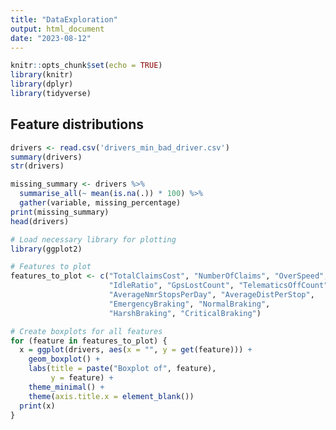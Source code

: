 ---
title: "DataExploration"
output: html_document
date: "2023-08-12"
---

```{r setup, include=FALSE}
knitr::opts_chunk$set(echo = TRUE)
library(knitr)
library(dplyr)
library(tidyverse)
```

## Feature distributions

```{r load data}
drivers <- read.csv('drivers_min_bad_driver.csv')
summary(drivers)
str(drivers)
```

```{r missing values}
missing_summary <- drivers %>%
  summarise_all(~ mean(is.na(.)) * 100) %>%
  gather(variable, missing_percentage)
print(missing_summary)
head(drivers)
```

```{r Box plots of features}
# Load necessary library for plotting
library(ggplot2)

# Features to plot
features_to_plot <- c("TotalClaimsCost", "NumberOfClaims", "OverSpeed", 
                      "IdleRatio", "GpsLostCount", "TelematicsOffCount", 
                      "AverageNmrStopsPerDay", "AverageDistPerStop", 
                      "EmergencyBraking", "NormalBraking", 
                      "HarshBraking", "CriticalBraking")

# Create boxplots for all features
for (feature in features_to_plot) {
  x = ggplot(drivers, aes(x = "", y = get(feature))) +
    geom_boxplot() +
    labs(title = paste("Boxplot of", feature),
         y = feature) +
    theme_minimal() +
    theme(axis.title.x = element_blank())
  print(x)
}

```
